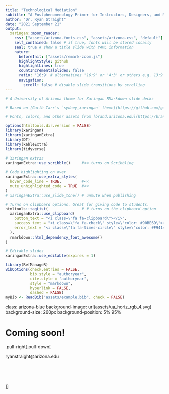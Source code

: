 ```yaml
---
title: "Technological Mediation"
subtitle: "A Postphenomenology Primer for Instructors, Designers, and More"
author: "Dr. Ryan Straight"
date: "2021 September 21"
output:
  xaringan::moon_reader:
    css: ["assets/arizona-fonts.css", "assets/arizona.css", "default"]
    self_contained: false # if true, fonts will be stored locally
    seal: true # show a title slide with YAML information
    nature:
      beforeInit: ["assets/remark-zoom.js"]
      highlightStyle: github
      highlightLines: true
      countIncrementalSlides: false
      ratio: '16:9' # alternatives '16:9' or '4:3' or others e.g. 13:9
      navigation:
        scroll: false # disable slide transitions by scrolling
---
```

```r
# A University of Arizona theme for Xaringan RMarkdown slide decks

# Based on [Garth Tarr's `sydney_xaringan` theme](https://github.com/garthtarr/sydney_xaringan), itself based on the original [xaringan](https://github.com/yihui/xaringan) theme by Yihui Xie.

# Fonts, colors, and other assets from [brand.arizona.edu](https://brand.arizona.edu). Please note that _Proximia Nova_ is a licensed font that should only be used with permission, so is not included here. Instead, MiloWeb is used.

options(htmltools.dir.version = FALSE)
library(xaringan)
library(xaringanExtra)
library(DT)
library(kableExtra)
library(tidyverse)

# Xaringan extras
xaringanExtra::use_scribble()     #<< turns on Scribbling

# Code highlighting on over
xaringanExtra::use_extra_styles(
  hover_code_line = TRUE,         #<<
  mute_unhighlighted_code = TRUE  #<<
)
# xaringanExtra::use_slide_tone() # unmute when publishing

# Turns on clipboard options. Great for giving code to students.
htmltools::tagList(               # # turns on the clipboard option
  xaringanExtra::use_clipboard(
    button_text = "<i class=\"fa fa-clipboard\"></i>",
    success_text = "<i class=\"fa fa-check\" style=\"color: #90BE6D\"></i>",
    error_text = "<i class=\"fa fa-times-circle\" style=\"color: #F94144\"></i>"
  ),
  rmarkdown::html_dependency_font_awesome()
)

# Editable slides
xaringanExtra::use_editable(expires = 1)
```

```r
library(RefManageR)
BibOptions(check.entries = FALSE, 
           bib.style = "authoryear", 
           cite.style = 'authoryear', 
           style = "markdown",
           hyperlink = FALSE, 
           dashed = FALSE)
myBib <- ReadBib("assets/example.bib", check = FALSE)
```
class: arizona-blue
background-image: url(assets/ua_horiz_rgb_4.svg)
background-size: 260px
background-position: 5% 95%

# Coming soon!

.pull-right[.pull-down[

ryanstraight@arizona.edu

<br><br><br>

]]
